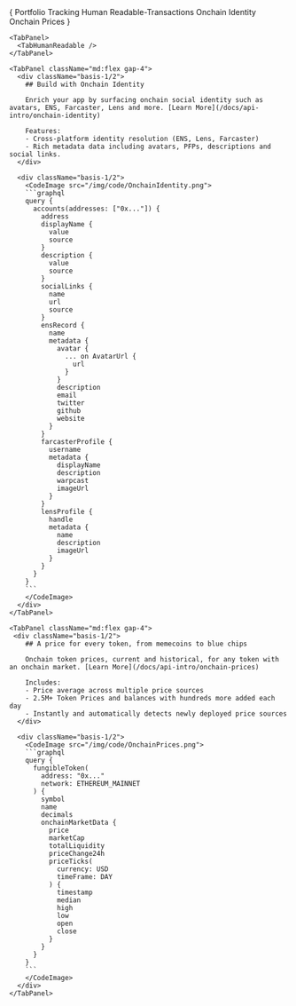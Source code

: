 

<TabGroup>
  {
  <TabList className="flex flex-wrap gap-4 text-center py-6">
    <Tab className="zapper-tab text-xl">
      <span className="flex items-center gap-2">
        <RiDonutChartFill /> Portfolio Tracking
      </span>
    </Tab>
    <Tab className="zapper-tab text-xl">
      <span className="flex items-center gap-2">
        <RiListCheck2 /> Human Readable-Transactions
      </span>
    </Tab>
    <Tab className="zapper-tab text-xl">
      <span className="flex items-center gap-2">
        <RiPassportLine />
        Onchain Identity
      </span>
    </Tab>
    <Tab className="zapper-tab text-xl">
      <span className="flex items-center gap-2">
        <RiCoinsLine />
        Onchain Prices
      </span>
      </Tab>
  </TabList>
  }
  <TabPanels className="border-gray-100 border py-6 px-8 border-solid rounded-3xl">
    <TabPanel>
      <TabPortfolioTracking />
    </TabPanel>

    <TabPanel>
      <TabHumanReadable />
    </TabPanel>

    <TabPanel className="md:flex gap-4">
      <div className="basis-1/2">
        ## Build with Onchain Identity

        Enrich your app by surfacing onchain social identity such as avatars, ENS, Farcaster, Lens and more. [Learn More](/docs/api-intro/onchain-identity)

        Features:
        - Cross-platform identity resolution (ENS, Lens, Farcaster)
        - Rich metadata data including avatars, PFPs, descriptions and social links.
      </div>

      <div className="basis-1/2">
        <CodeImage src="/img/code/OnchainIdentity.png">
        ```graphql
        query {
          accounts(addresses: ["0x..."]) {
            address
            displayName {
              value
              source
            }
            description {
              value
              source
            }
            socialLinks {
              name
              url
              source
            }
            ensRecord {
              name
              metadata {
                avatar {
                  ... on AvatarUrl {
                    url
                  }
                }
                description
                email
                twitter
                github
                website
              }
            }
            farcasterProfile {
              username
              metadata {
                displayName
                description
                warpcast
                imageUrl
              }
            }
            lensProfile {
              handle
              metadata {
                name
                description
                imageUrl
              }
            }
          }
        }
        ```
        </CodeImage>
      </div>
    </TabPanel>

    <TabPanel className="md:flex gap-4">
     <div className="basis-1/2">
        ## A price for every token, from memecoins to blue chips

        Onchain token prices, current and historical, for any token with an onchain market. [Learn More](/docs/api-intro/onchain-prices)

        Includes:
        - Price average across multiple price sources
        - 2.5M+ Token Prices and balances with hundreds more added each day
        - Instantly and automatically detects newly deployed price sources
      </div>

      <div className="basis-1/2">
        <CodeImage src="/img/code/OnchainPrices.png">
        ```graphql
        query {
          fungibleToken(
            address: "0x..."
            network: ETHEREUM_MAINNET
          ) {
            symbol
            name
            decimals
            onchainMarketData {
              price
              marketCap
              totalLiquidity
              priceChange24h
              priceTicks(
                currency: USD
                timeFrame: DAY
              ) {
                timestamp
                median
                high
                low
                open
                close
              }
            }
          }
        }
        ```
        </CodeImage>
      </div>
    </TabPanel>
  </TabPanels>
</TabGroup>